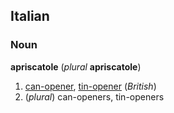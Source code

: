==Italian==
===Noun===
'''apriscatole''' (''plural'' '''apriscatole''')

#[[can-opener]], [[tin-opener]] (''British'')
#(''plural'') can-openers, tin-openers